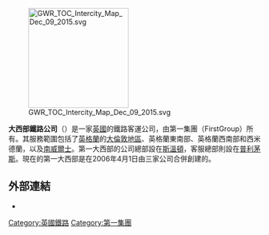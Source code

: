 {{unreferenced|time=2014-03-25T13:47:46+00:00}}
[[File:GWR_TOC_Intercity_Map_Dec_09_2015.svg|200px]]

'''大西部鐵路公司'''（{{lang-en|Great Western}}）是一家[[英國|英國]]的鐵路客運公司，由第一集團（FirstGroup）所有。其服務範圍包括了[[英格蘭|英格蘭]]的[[大倫敦地區|大倫敦地區]]、英格蘭東南部、英格蘭西南部和西米德蘭，以及[[南威爾士|南威爾士]]。第一大西部的公司總部設在[[斯溫頓|斯溫頓]]，客服總部則設在[[普利茅斯|普利茅斯]]。現在的第一大西部是在2006年4月1日由三家公司合併創建的。

==外部連結==
{{Commonscat|Great Western Railway (First Group)|第一大西部}}
*{{official website|http://www.firstgreatwestern.co.uk/}}

[[Category:英國鐵路|Category:英國鐵路]]
[[Category:第一集團|Category:第一集團]]